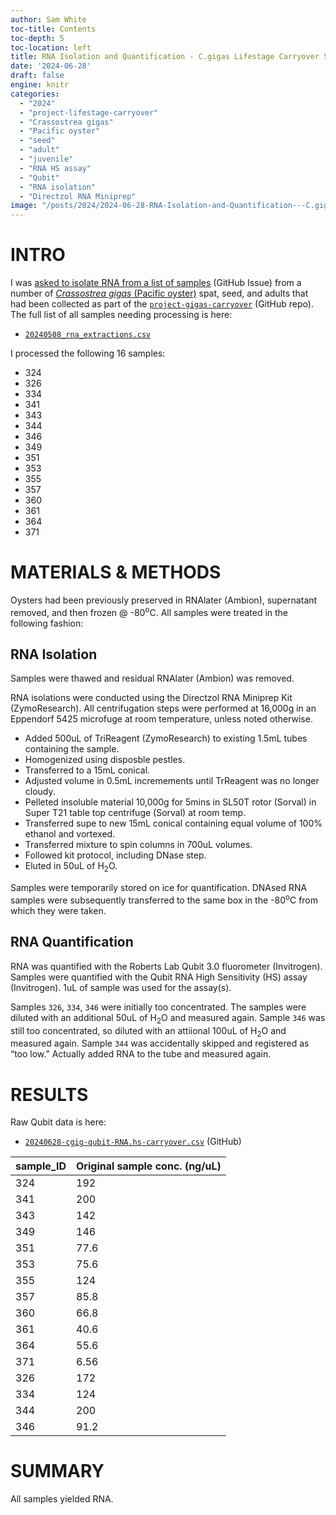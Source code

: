 ```yaml
---
author: Sam White
toc-title: Contents
toc-depth: 5
toc-location: left
title: RNA Isolation and Quantification - C.gigas Lifestage Carryover Seed Juvenile and Adult
date: '2024-06-28'
draft: false
engine: knitr
categories: 
  - "2024"
  - "project-lifestage-carryover"
  - "Crassostrea gigas"
  - "Pacific oyster"
  - "seed"
  - "adult"
  - "juvenile"
  - "RNA HS assay"
  - "Qubit"
  - "RNA isolation"
  - "Directzol RNA Miniprep"
image: "/posts/2024/2024-06-28-RNA-Isolation-and-Quantification---C.gigas-Lifestage-Carryover-Seed-Juvenile-and-Adult/20240628-cgig-RNA-tubes-01.jpg"
---
```

# INTRO

I was [asked to isolate RNA from a list of samples](https://github.com/RobertsLab/resources/issues/1891) (GitHub Issue) from a number of [_Crassostrea gigas_ (Pacific oyster)](http://en.wikipedia.org/wiki/Pacific_oyster) spat, seed, and adults that had been collected as part of the [`project-gigas-carryover`](https://github.com/RobertsLab/project-gigas-carryover/tree/main/lifestage_carryover) (GitHub repo). The full list of all samples needing processing is here:

- [`20240508_rna_extractions.csv`](https://github.com/RobertsLab/project-gigas-carryover/blob/main/lifestage_carryover/data/sampling_metadata/20240508_rna_extractions.csv)

I processed the following 16 samples:

- 324
- 326
- 334
- 341
- 343
- 344
- 346
- 349
- 351
- 353
- 355
- 357
- 360
- 361
- 364
- 371



# MATERIALS & METHODS
Oysters had been previously preserved in RNAlater (Ambion), supernatant removed, and then frozen @ -80<sup>o</sup>C. All samples were treated in the following fashion:

## RNA Isolation
Samples were thawed and residual RNAlater (Ambion) was removed.

RNA isolations were conducted using the Directzol RNA Miniprep Kit (ZymoResearch). All centrifugation steps were performed at 16,000g in an Eppendorf 5425 microfuge at room temperature, unless noted otherwise.

- Added 500uL of TriReagent (ZymoResearch) to existing 1.5mL tubes containing the sample.
- Homogenized using disposble pestles.
- Transferred to a 15mL conical.
- Adjusted volume in 0.5mL incremements until TrReagent was no longer cloudy.
- Pelleted insoluble material 10,000g for 5mins in SL50T rotor (Sorval) in Super T21 table top centrifuge (Sorval) at room temp.
- Transferred supe to new 15mL conical containing equal volume of 100% ethanol and vortexed.
- Transferred mixture to spin columns in 700uL volumes.
- Followed kit protocol, including DNase step.
- Eluted in 50uL of H<sub>2</sub>O.


Samples were temporarily stored on ice for quantification. DNAsed RNA samples were subsequently transferred to the same box in the -80<sup>o</sup>C from which they were taken.

## RNA Quantification
RNA was quantified with the Roberts Lab Qubit 3.0 fluorometer (Invitrogen). Samples were quantified with the Qubit RNA High Sensitivity (HS) assay (Invitrogen). 1uL of sample was used for the assay(s).

::: {.callout-note}
Samples `326`, `334`, `346` were initially too concentrated. The samples were diluted with an additional 50uL of H<sub>2</sub>O and measured again. Sample `346` was still too concentrated, so diluted with an attiional 100uL of H<sub>2</sub>O and measured again. Sample `344` was accidentally skipped and registered as "too low." Actually added RNA to the tube and measured again.
:::

# RESULTS

Raw Qubit data is here:

- [`20240628-cgig-qubit-RNA.hs-carryover.csv`](https://github.com/RobertsLab/project-gigas-carryover/blob/main/lifestage_carryover/data/qubit/20240628-cgig-qubit-RNA.hs-carryover.csv) (GitHub)


| sample_ID | Original sample conc. (ng/uL) |
|-----------|-------------------------------|
| 324       | 192                           |
| 341       | 200                           |
| 343       | 142                           |
| 349       | 146                           |
| 351       | 77.6                          |
| 353       | 75.6                          |
| 355       | 124                           |
| 357       | 85.8                          |
| 360       | 66.8                          |
| 361       | 40.6                          |
| 364       | 55.6                          |
| 371       | 6.56                          |
| 326       | 172                           |
| 334       | 124                           |
| 344       | 200                           |
| 346       | 91.2                          |

# SUMMARY

All samples yielded RNA.
